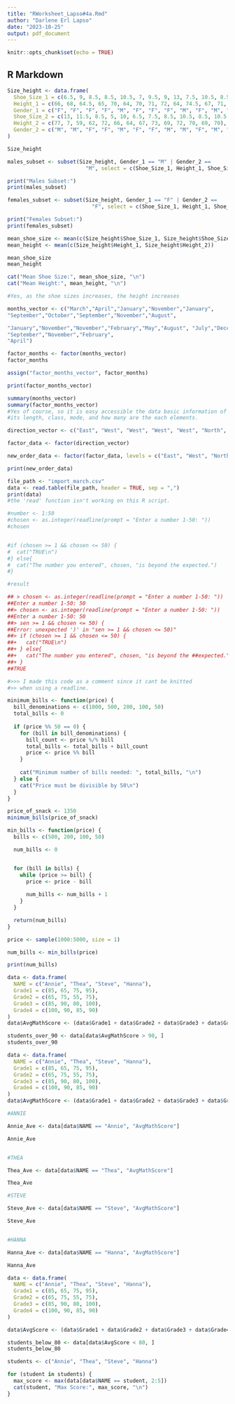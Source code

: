 ```yaml
---
title: "RWorksheet_Lapso#4a.Rmd"
author: "Darlene Erl Lapso"
date: "2023-10-25"
output: pdf_document
---
```


```r
knitr::opts_chunk$set(echo = TRUE)
```

## R Markdown

```r
Size_height <- data.frame(
  Shoe_Size_1 = c(6.5, 9, 8.5, 8.5, 10.5, 7, 9.5, 9, 13, 7.5, 10.5, 8.5, 12, 10.5),
  Height_1 = c(66, 68, 64.5, 65, 70, 64, 70, 71, 72, 64, 74.5, 67, 71, 71),
  Gender_1 = c("F", "F", "F", "F", "M", "F", "F", "F", "M", "F", "M", "F", "M", "M"),
  Shoe_Size_2 = c(13, 11.5, 8.5, 5, 10, 6.5, 7.5, 8.5, 10.5, 8.5, 10.5, 11, 9, 13),
  Height_2 = c(77, 7, 59, 62, 72, 66, 64, 67, 73, 69, 72, 70, 69, 70),
  Gender_2 = c("M", "M", "F", "F", "M", "F", "F", "M", "M", "F", "M", "M", "M", "M")
)

Size_height
``` 

```r
males_subset <- subset(Size_height, Gender_1 == "M" | Gender_2 ==
                         "M", select = c(Shoe_Size_1, Height_1, Shoe_Size_2, Height_2))

print("Males Subset:")
print(males_subset)

females_subset <- subset(Size_height, Gender_1 == "F" | Gender_2 ==
                           "F", select = c(Shoe_Size_1, Height_1, Shoe_Size_2, Height_2))

print("Females Subset:")
print(females_subset)
```

```r
mean_shoe_size <- mean(c(Size_height$Shoe_Size_1, Size_height$Shoe_Size_2))
mean_height <- mean(c(Size_height$Height_1, Size_height$Height_2))

mean_shoe_size
mean_height

cat("Mean Shoe Size:", mean_shoe_size, "\n")
cat("Mean Height:", mean_height, "\n")
```

```r
#Yes, as the shoe sizes increases, the height increases
```

```r
months_vector <- c("March","April","January","November","January",
"September","October","September","November","August",

"January","November","November","February","May","August", "July","December","August","August",
"September","November","February",
"April")

factor_months <- factor(months_vector)
factor_months

assign("factor_months_vector", factor_months)

print(factor_months_vector)

```

```r
summary(months_vector)
summary(factor_months_vector)
#Yes of course, so it is easy accessible the data basic information of the table given such as; 
#its length, class, mode, and how many are the each elements.
```

```r
direction_vector <- c("East", "West", "West", "West", "West", "North", "North", "North")

factor_data <- factor(direction_vector)

new_order_data <- factor(factor_data, levels = c("East", "West", "North"))

print(new_order_data)
```


```r
file_path <- "import_march.csv"
data <- read.table(file_path, header = TRUE, sep = ",")
print(data)
#the 'read' function isn't working on this R script.
```


```r
#number <- 1:50
#chosen <- as.integer(readline(prompt = "Enter a number 1-50: "))
#chosen


#if (chosen >= 1 && chosen <= 50) {
#  cat("TRUE\n")
#} else{
#  cat("The number you entered", chosen, "is beyond the expected.")
#}

#result

## > chosen <- as.integer(readline(prompt = "Enter a number 1-50: "))
##Enter a number 1-50: 50
##> chosen <- as.integer(readline(prompt = "Enter a number 1-50: "))
##Enter a number 1-50: 50
##> sen >= 1 && chosen <= 50) {
##Error: unexpected ')' in "sen >= 1 && chosen <= 50)"
##> if (chosen >= 1 && chosen <= 50) {
##+   cat("TRUE\n")
##+ } else{
##+   cat("The number you entered", chosen, "is beyond the ##expected.")
##+ }
##TRUE

#>>> I made this code as a comment since it cant be knitted
#>> when using a readline.
```


```r
minimum_bills <- function(price) {
  bill_denominations <- c(1000, 500, 200, 100, 50)
  total_bills <- 0
  
  if (price %% 50 == 0) {
    for (bill in bill_denominations) {
      bill_count <- price %/% bill
      total_bills <- total_bills + bill_count
      price <- price %% bill
    }
    
    cat("Minimum number of bills needed: ", total_bills, "\n")
  } else {
    cat("Price must be divisible by 50\n")
  }
}

price_of_snack <- 1350  
minimum_bills(price_of_snack)
```

```r
min_bills <- function(price) {
  bills <- c(500, 200, 100, 50)

  num_bills <- 0


  for (bill in bills) {
    while (price >= bill) {
      price <- price - bill
      
      num_bills <- num_bills + 1
    }
  }

  return(num_bills)
}

price <- sample(1000:5000, size = 1)

num_bills <- min_bills(price)

print(num_bills)

```


```r
data <- data.frame(
  NAME = c("Annie", "Thea", "Steve", "Hanna"),
  Grade1 = c(85, 65, 75, 95),
  Grade2 = c(65, 75, 55, 75),
  Grade3 = c(85, 90, 80, 100),
  Grade4 = c(100, 90, 85, 90)
)
data$AvgMathScore <- (data$Grade1 + data$Grade2 + data$Grade3 + data$Grade4) / 4

students_over_90 <- data[data$AvgMathScore > 90, ]
students_over_90
```

```r
data <- data.frame(
  NAME = c("Annie", "Thea", "Steve", "Hanna"),
  Grade1 = c(85, 65, 75, 95),
  Grade2 = c(65, 75, 55, 75),
  Grade3 = c(85, 90, 80, 100),
  Grade4 = c(100, 90, 85, 90)
)
data$AvgMathScore <- (data$Grade1 + data$Grade2 + data$Grade3 + data$Grade4) / 4

#ANNIE

Annie_Ave <- data[data$NAME == "Annie", "AvgMathScore"]

Annie_Ave


#THEA

Thea_Ave <- data[data$NAME == "Thea", "AvgMathScore"]

Thea_Ave

#STEVE

Steve_Ave <- data[data$NAME == "Steve", "AvgMathScore"]

Steve_Ave


#HANNA

Hanna_Ave <- data[data$NAME == "Hanna", "AvgMathScore"]

Hanna_Ave

```


```r
data <- data.frame(
  NAME = c("Annie", "Thea", "Steve", "Hanna"),
  Grade1 = c(85, 65, 75, 95),
  Grade2 = c(65, 75, 55, 75),
  Grade3 = c(85, 90, 80, 100),
  Grade4 = c(100, 90, 85, 90)
)

data$AvgScore <- (data$Grade1 + data$Grade2 + data$Grade3 + data$Grade4) / 4

students_below_80 <- data[data$AvgScore < 80, ]
students_below_80
```

```r
students <- c("Annie", "Thea", "Steve", "Hanna")

for (student in students) {
  max_score <- max(data[data$NAME == student, 2:5])
  cat(student, "Max Score:", max_score, "\n")
}
```
